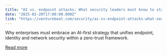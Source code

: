 ```yaml
---
title: "AI vs. endpoint attacks: What security leaders must know to stay ahead"
date: "2025-02-20T17:00:00.000Z"
link: "https://venturebeat.com/security/ai-vs-endpoint-attacks-what-security-leaders-must-know-to-stay-ahead/"
---
```


Why enterprises must embrace an AI-first strategy that unifies endpoint, identity and network security within a zero-trust framework.

[Read more](https://venturebeat.com/security/ai-vs-endpoint-attacks-what-security-leaders-must-know-to-stay-ahead/)
